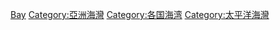 {{Commonscat|Bays of Japan}}

{{DEFAULTSORT:Japan}}
[[Category:日本海洋|Bay]]
[[Category:亞洲海灣|Category:亞洲海灣]]
[[Category:各国海湾|Category:各国海湾]]
[[Category:太平洋海灣|Category:太平洋海灣]]